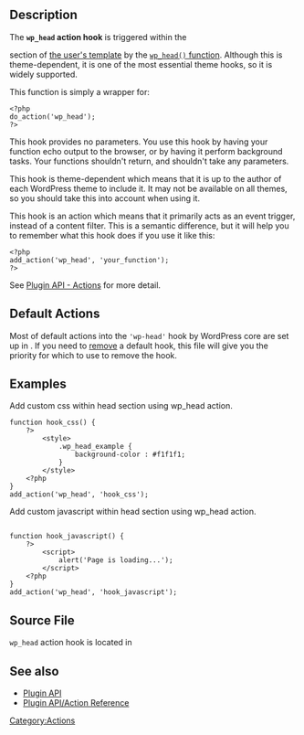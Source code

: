 {{Languages|
{{en|Plugin API/Action Reference/wp_head}}
{{it|API dei Plugin/Riferimento azioni/wp_head}}
{{ja|Plugin_API/Action_Reference/wp_head}}
}}

==Description==

The '''<tt>wp_head</tt> action hook''' is triggered within the <tt><head></head></tt> section of [[Theme Development#Template Files|the user's template]] by the [[Function Reference/wp_head|<tt>wp_head()</tt> function]]. Although this is theme-dependent, it is one of the most essential theme hooks, so it is widely supported.

This function is simply a wrapper for:
<pre>
<?php
do_action('wp_head');
?>
</pre>

This hook provides no parameters. You use this hook by having your function echo output to the browser, or by having it perform background tasks. Your functions shouldn't return, and shouldn't take any parameters.

This hook is theme-dependent which means that it is up to the author of each WordPress theme to include it. It may not be available on all themes, so you should take this into account when using it.

This hook is an action which means that it primarily acts as an event trigger, instead of a content filter. This is a semantic difference, but it will help you to remember what this hook does if you use it like this:

<pre>
<?php
add_action('wp_head', 'your_function');
?>
</pre>

See [[Plugin API#Actions|Plugin API - Actions]] for more detail.

== Default Actions ==

Most of default actions into the <tt>'wp-head'</tt> hook by WordPress core are set up in {{Trac|wp-includes/default-filters.php}}. If you need to [[Plugin API#Removing Actions and Filters|remove]] a default hook, this file will give you the priority for which to use to remove the hook.

== Examples ==


Add custom css within head section using wp_head action. 

<pre>
function hook_css() {
    ?>
        <style>
            .wp_head_example {
                background-color : #f1f1f1;
            }
        </style>
    <?php
}
add_action('wp_head', 'hook_css');

</pre>

Add custom javascript within head section using wp_head action. 

<pre>

function hook_javascript() {
    ?>
        <script>
            alert('Page is loading...');
        </script>
    <?php
}
add_action('wp_head', 'hook_javascript');

</pre>

== Source File ==

<tt>wp_head</tt> action hook is located in {{Trac|wp-includes/general-template.php}}

== See also ==

* [[Plugin API]]
* [[Plugin API/Action Reference]]

{{Stub}}
[[Category:Actions]]